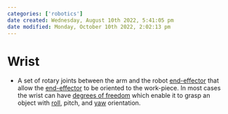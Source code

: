```yaml
---
categories: ['robotics']
date created: Wednesday, August 10th 2022, 5:41:05 pm
date modified: Monday, October 10th 2022, 2:02:13 pm
---
```


# Wrist
- A set of rotary joints between the arm and the robot [end-effector](End-effector.qmd) that allow the [end-effector](End-effector.qmd) to be oriented to the work-piece. In most cases the wrist can have [degrees of freedom](Degrees%20of%20Freedom.qmd) which enable it to grasp an object with [roll](Roll.qmd), pitch, and [yaw](Yaw.qmd) orientation.



